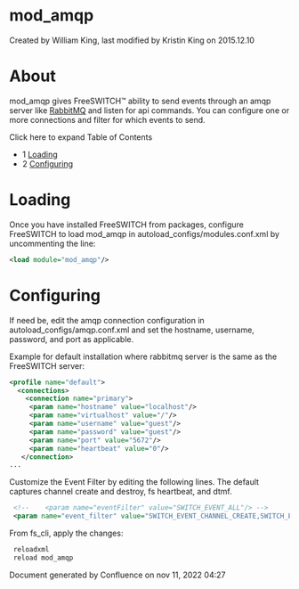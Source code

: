 
# mod_amqp 

 Created by  William King, last modified by  Kristin King on 2015.12.10

# About

mod\_amqp gives FreeSWITCH™ ability to send events through an amqp server like [RabbitMQ](https://www.rabbitmq.com/) and listen for api commands. You can configure one or more connections and filter for which events to send.

Click here to expand Table of Contents

* 1 [Loading](#loading)
* 2 [Configuring](#configuring)

# Loading

Once you have installed FreeSWITCH from packages, configure FreeSWITCH to load mod\_amqp in autoload\_configs/modules.conf.xml by uncommenting the line:

```xml
<load module="mod_amqp"/>
```

# Configuring

If need be, edit the amqp connection configuration in autoload\_configs/amqp.conf.xml and set the hostname, username, password, and port as applicable.

Example for default installation where rabbitmq server is the same as the FreeSWITCH server:

```xml
<profile name="default">
  <connections>
    <connection name="primary">
     <param name="hostname" value="localhost"/>
     <param name="virtualhost" value="/"/>
     <param name="username" value="guest"/>
     <param name="password" value="guest"/>
     <param name="port" value="5672"/>
     <param name="heartbeat" value="0"/>
   </connection>
...
```

Customize the Event Filter by editing the following lines. The default captures channel create and destroy, fs heartbeat, and dtmf.

```xml
 <!--    <param name="eventFilter" value="SWITCH_EVENT_ALL"/> -->
 <param name="event_filter" value="SWITCH_EVENT_CHANNEL_CREATE,SWITCH_EVENT_CHANNEL_DESTROY,SWITCH_EVENT_HEARTBEAT,SWITCH_EVENT_DTMF"/>
```

From fs\_cli, apply the changes:

```xml
 reloadxml
 reload mod_amqp
```

Document generated by Confluence on nov 11, 2022 04:27
